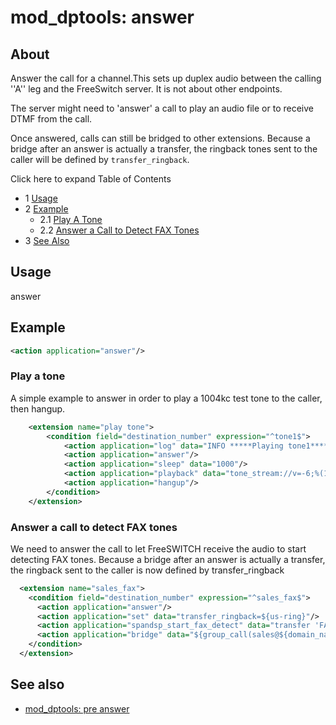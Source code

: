 
# mod_dptools: answer 

 

## About

  
Answer the call for a channel.This sets up duplex audio between the calling ''A'' leg and the FreeSwitch server. It is not about other endpoints.

  
The server might need to 'answer' a call to play an audio file or to receive DTMF from the call.

Once answered, calls can still be bridged to other extensions. Because a bridge after an answer is actually a transfer, the ringback tones sent to the caller will be defined by `transfer_ringback`.
  
  
Click here to expand Table of Contents

* 1 [Usage](#usage)
* 2 [Example](#example)  
   * 2.1 [Play A Tone](#play-a-tone)  
   * 2.2 [Answer a Call to Detect FAX Tones](#answer-a-call-to-detect-fax-tones)
* 3 [See Also](#see-also)

## Usage

answer

## Example

  
```xml
<action application="answer"/>
```

### Play a tone

A simple example to answer in order to play a 1004kc test tone to the caller, then hangup.

```xml
	<extension name="play tone">
		<condition field="destination_number" expression="^tone1$">
			<action application="log" data="INFO *****Playing tone1***** "/>
			<action application="answer"/>
			<action application="sleep" data="1000"/>
			<action application="playback" data="tone_stream://v=-6;%(10000,100,1004);loops=1"/>
			<action application="hangup"/>
		</condition>
	</extension>


```

  
### Answer a call to detect FAX tones

We need to answer the call to let FreeSWITCH receive the audio to start detecting FAX tones. Because a bridge after an answer is actually a transfer, the ringback sent to the caller is now defined by transfer\_ringback

```xml
  <extension name="sales_fax">
    <condition field="destination_number" expression="^sales_fax$"> 
      <action application="answer"/>
      <action application="set" data="transfer_ringback=${us-ring}"/>
      <action application="spandsp_start_fax_detect" data="transfer 'FAX XML default' 6"/>
      <action application="bridge" data="${group_call(sales@${domain_name})}"/>
    </condition>
  </extension>
```

  
## See also

* [mod\_dptools: pre answer](./6586998.mdx#about)

  

